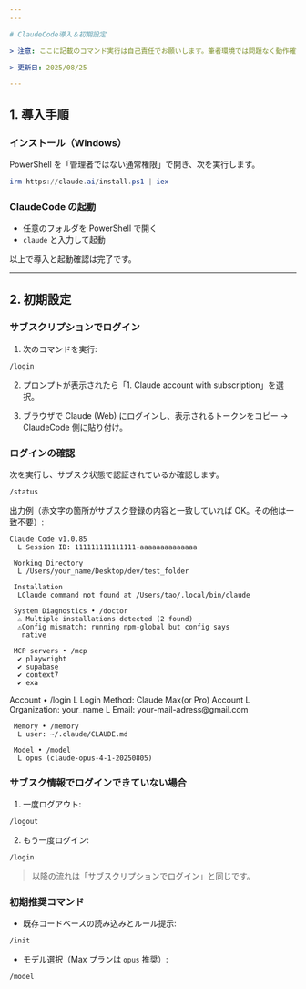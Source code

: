 ```yaml
---
---

# ClaudeCode導入＆初期設定

> 注意: ここに記載のコマンド実行は自己責任でお願いします。筆者環境では問題なく動作確認済みです。

> 更新日: 2025/08/25

---
```


## 1. 導入手順

### インストール（Windows）

PowerShell を「管理者ではない通常権限」で開き、次を実行します。

```powershell
irm https://claude.ai/install.ps1 | iex
```

### ClaudeCode の起動

- 任意のフォルダを PowerShell で開く
- `claude` と入力して起動

以上で導入と起動確認は完了です。

---

## 2. 初期設定

### サブスクリプションでログイン

1) 次のコマンドを実行:

```bash
/login
```

2) プロンプトが表示されたら「1. Claude account with subscription」を選択。

3) ブラウザで Claude (Web) にログインし、表示されるトークンをコピー → ClaudeCode 側に貼り付け。

### ログインの確認

次を実行し、サブスク状態で認証されているか確認します。

```bash
/status
```

出力例（赤文字の箇所がサブスク登録の内容と一致していれば OK。その他は一致不要）:

```
Claude Code v1.0.85
  L Session ID: 111111111111111-aaaaaaaaaaaaaa

 Working Directory 
  L /Users/your_name/Desktop/dev/test_folder

 Installation 
  LClaude command not found at /Users/tao/.local/bin/claude

 System Diagnostics • /doctor
  ⚠ Multiple installations detected (2 found)
  ⚠Config mismatch: running npm-global but config says
   native

 MCP servers • /mcp
  ✔ playwright
  ✔ supabase
  ✔ context7
  ✔ exa
```

<div className="rounded-md border border-red-300 bg-red-50 p-3 font-mono text-xs/6 text-red-700 whitespace-pre sm:text-sm/6 dark:border-red-800 dark:bg-red-950/20 dark:text-red-400">
Account • /login
  L Login Method: Claude Max(or Pro) Account
  L Organization: your_name
  L Email: your-mail-adress@gmail.com
</div>

```
 Memory • /memory
  L user: ~/.claude/CLAUDE.md

 Model • /model
  L opus (claude-opus-4-1-20250805)
```

### サブスク情報でログインできていない場合

1) 一度ログアウト:

```bash
/logout
```

2) もう一度ログイン:

```bash
/login
```

> 以降の流れは「サブスクリプションでログイン」と同じです。

### 初期推奨コマンド

- 既存コードベースの読み込みとルール提示:

```bash
/init
```

- モデル選択（Max プランは `opus` 推奨）:

```bash
/model
```
